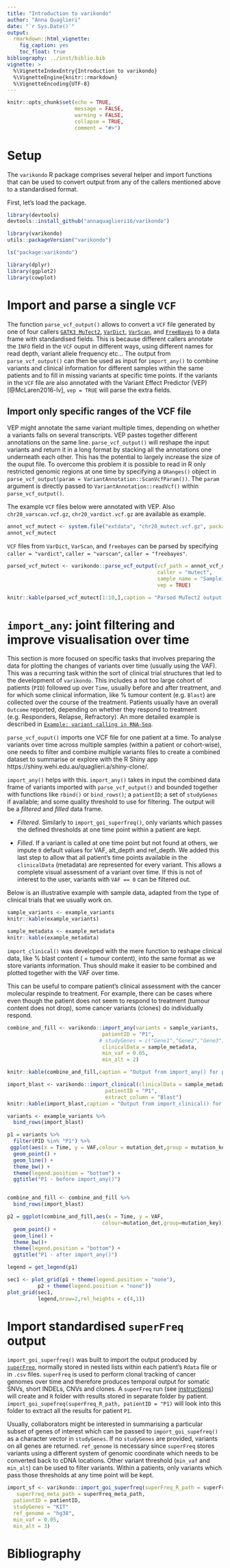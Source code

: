 ```yaml
---
title: "Introduction to varikondo"
author: "Anna Quaglieri"
date: "`r Sys.Date()`"
output:
  rmarkdown::html_vignette:
    fig_caption: yes
    toc_float: true
bibliography: ../inst/biblio.bib
vignette: >
  %\VignetteIndexEntry{Introduction to varikondo}
  %\VignetteEngine{knitr::rmarkdown}
  %\VignetteEncoding{UTF-8}
---
```


```r
knitr::opts_chunk$set(echo = TRUE,
                      message = FALSE,
                      warning = FALSE,
                      collapse = TRUE,
                      comment = "#>")
```


# Setup 

The `varikondo` R package comprises several helper and import functions that can be used to convert output from any of the callers mentioned above to a standardised format.

First, let's load the package. 

```r
library(devtools)
devtools::install_github("annaquaglieri16/varikondo")
```


```r
library(varikondo)
utils::packageVersion("varikondo")
```

```r
ls("package:varikondo")
```

```r
library(dplyr)
library(ggplot2)
library(cowplot)
```

# Import and parse a single `VCF` 

The function `parse_vcf_output()` allows to convert a `VCF` file generated by one of four callers [`GATK3 MuTect2`](https://software.broadinstitute.org/gatk/documentation/tooldocs/3.8-0/org_broadinstitute_gatk_tools_walkers_cancer_m2_MuTect2.php), [`VarDict`](https://github.com/AstraZeneca-NGS/VarDict), [`VarScan`](http://varscan.sourceforge.net/), and [`FreeBayes`](https://github.com/ekg/freebayes) to a data frame with standardised fields. This is because different callers annotate the `INFO` field in the `VCF` ouput in different ways, using different names for read depth, variant allele frequency etc... The output from `parse_vcf_output()` can then be used as input for `import_any()` to combine variants and clinical information for different samples within the same patients and to fill in missing variants at specific time points. If the variants in the `VCF` file are also annotated with the Variant Effect Predictor (VEP) [@McLaren2016-lv], `vep = TRUE` will parse the extra fields. 

## Import only specific ranges of the VCF file

VEP might annotate the same variant multiple times, depending on whether a variants falls on several transcripts. VEP pastes together different annotations on the same line. `parse_vcf_output()` will reshape the input variants and return it in a long format by stacking all the annotations one underneath each other. This has the potential to largely increase the size of the ouput file. To overcome this problem it is possible to read in R only restricted genomic regions at one time by specifying a `GRanges()` object in `parse_vcf_output(param = VariantAnnotation::ScanVcfParam())`. The `param` argument is directly passed to `VariantAnnotation::readVcf()` within `parse_vcf_output()`.



The example `VCF` files below were annotated with VEP. Also `chr20_varscan.vcf.gz`, `chr20_vardict.vcf.gz` are available as example. 

```r
annot_vcf_mutect <- system.file("extdata", "chr20_mutect.vcf.gz", package = "varikondo")
annot_vcf_mutect
```

`VCF` files from `VarDict`, `VarScan`, and `freebayes` can be parsed by specifying `caller = "vardict"`, `caller = "varscan"`, `caller = "freebayes"`.

```r
parsed_vcf_mutect <- varikondo::parse_vcf_output(vcf_path = annot_vcf_mutect, 
                                                 caller = "mutect",
                                                 sample_name = "Sample1",
                                                 vep = TRUE)
```

```r
knitr::kable(parsed_vcf_mutect[1:10,],caption = "Parsed MuTect2 output, from VCF to data frame.")
```



# `import_any`: joint filtering and improve visualisation over time

This section is more focused on specific tasks that involves preparing the data for plotting the changes of variants over time (usually using the VAF). This was a recurring task within the sort of clinical trial structures that led to the development of `varikondo`. This includes a not too large cohort of patients (`PID`) followed up over `Time`, usually before and after treatment, and for which some clinical information, like % tumour content (e.g. `Blast`) are collected over the course of the treatment. Patients usually have an overall `Outcome` reported, depending on whether they respond to treatment (e.g. Responders, Relapse, Refractory). An more detailed example is described in [`Example: variant calling in RNA-Seq`](https://annaquaglieri16.github.io/varikondo/articles/rna-seq-pipe.html). 

`parse_vcf_ouput()` imports one VCF file for one patient at a time. To analyse variants over time across multiple samples (within a patient or cohort-wise), one needs to filter and combine multiple variants files to create a combined dataset to summarise or explore with the R Shiny app https://shiny.wehi.edu.au/quaglieri.a/shiny-clone/.

`import_any()` helps with this. `import_any()` takes in input the combined data frame of variants imported with `parse_vcf_output()` and bounded together with functions like `rbind()` or `bind_rows()`; a `patientID`; a set of `studyGenes` if available; and some quality threshold to use for filtering. The output will be a *filtered* and *filled* data frame. 

* *Filtered*. Similarly to `import_goi_superfreq()`, only variants which passes the defined thresholds at one time point within a patient are kept. 

* *Filled*. If a variant is called at one time point but not found at others, we impute `0` default values for VAF, alt_depth and ref_depth. We added this last step to allow that all patient's time points available in the `clinicalData` (metadata) are represented for every variant. This allows a complete visual assessment of a variant over time. If this is not of interest to the user, variants with `VAF == 0` can be filtered out. 

Below is an illustrative example with sample data, adapted from the type of clinical trials that we usually work on.

```r
sample_variants <- example_variants
knitr::kable(example_variants)
```

```r
sample_metadata <- example_metadata
knitr::kable(example_metadata)
```

`import_clinical()` was developed with the mere function to reshape clinical data, like % blast content ( = tumour content), into the same format as we store variants information. Thus should make it easier to be combined and plotted together with the VAF over time.

This can be useful to compare patient's clinical assessment with the cancer molecular respinde to treatment. For example, there can be cases where even though the patient does not seem to respond to treatment (tumour content does not drop), some cancer variants (clones) do individually respond. 

```r
combine_and_fill <- varikondo::import_any(variants = sample_variants,
                               patientID = "P1",
                              # studyGenes = c("Gene1","Gene2","Gene3"),
                               clinicalData = sample_metadata,
                               min_vaf = 0.05,
                               min_alt = 2)

knitr::kable(combine_and_fill,caption = "Output from import_any() for patient P1 in example_variants.")
```


```r
import_blast <- varikondo::import_clinical(clinicalData = sample_metadata,
                                patientID = "P1",
                                extract_column = "Blast") 
knitr::kable(import_blast,caption = "Output from import_clinical() for patient P1 in example_metadata.")
```


```r
variants <- example_variants %>% 
  bind_rows(import_blast)

p1 = variants %>%
  filter(PID %in% "P1") %>%
 ggplot(aes(x = Time, y = VAF,colour = mutation_det,group = mutation_key)) +
  geom_point() + 
  geom_line() + 
  theme_bw() + 
  theme(legend.position = "bottom") +
  ggtitle("P1 - before import_any()")


combine_and_fill <- combine_and_fill %>% 
  bind_rows(import_blast)

p2 = ggplot(combine_and_fill,aes(x = Time, y = VAF,
                               colour=mutation_det,group=mutation_key)) +
  geom_point() + 
  geom_line() + 
  theme_bw()+ 
  theme(legend.position = "bottom") +
  ggtitle("P1 - after import_any()")

legend = get_legend(p1)

sec1 <- plot_grid(p1 + theme(legend.position = "none"),
          p2 + theme(legend.position = "none"))
plot_grid(sec1,
          legend,nrow=2,rel_heights = c(4,1))
```


# Import standardised `superFreq` output

`import_goi_superfreq()` was built to import the output produced by [`superFreq`](https://github.com/ChristofferFlensburg/superFreq), normally stored in nested lists within each patient's `Rdata` file or in `.csv` files. `superFreq` is used to perform clonal tracking of cancer genomes over time and therefore produces temporal output for somatic SNVs, short INDELs, CNVs and clones. A `superFreq` run (see [instructions](https://github.com/ChristofferFlensburg/superFreq)) will create and `R` folder with results stored in separate folder by patient. `import_goi_supefreq(superFreq_R_path, patientID = "P1)` will look into this folder to extract all the results for patient `P1`. 

Usually, collaborators might be interested in summarising a particular subset of genes of interest which can be passed to `import_goi_supefreq()` as a character vector in `studyGenes`. If no `studyGenes` are provided, variants on all genes are returned. `ref_genome` is necessary since `superFreq` stores variants using a different system of genomic coordinate which needs to be converted back to cDNA locations. Other variant threshold (`min_vaf` and `min_alt`) can be used to filter variants. Within a patients, only variants which pass those thresholds at any time point will be kept. 

```r
import_sf <- varikondo::import_goi_superfreq(superFreq_R_path = superFreq_R_path,
   superFreq_meta_path = superFreq_meta_path,
  patientID = patientID,
  studyGenes = "KIT"
  ref_genome = "hg38",
  min_vaf = 0.05,
  min_alt = 3)
```


# Bibliography
